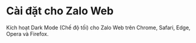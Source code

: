 
# Cài đặt cho Zalo Web

Kích hoạt Dark Mode (Chế độ tối) cho Zalo Web trên Chrome, Safari, Edge, Opera và Firefox.

<CardsInstallWeb />